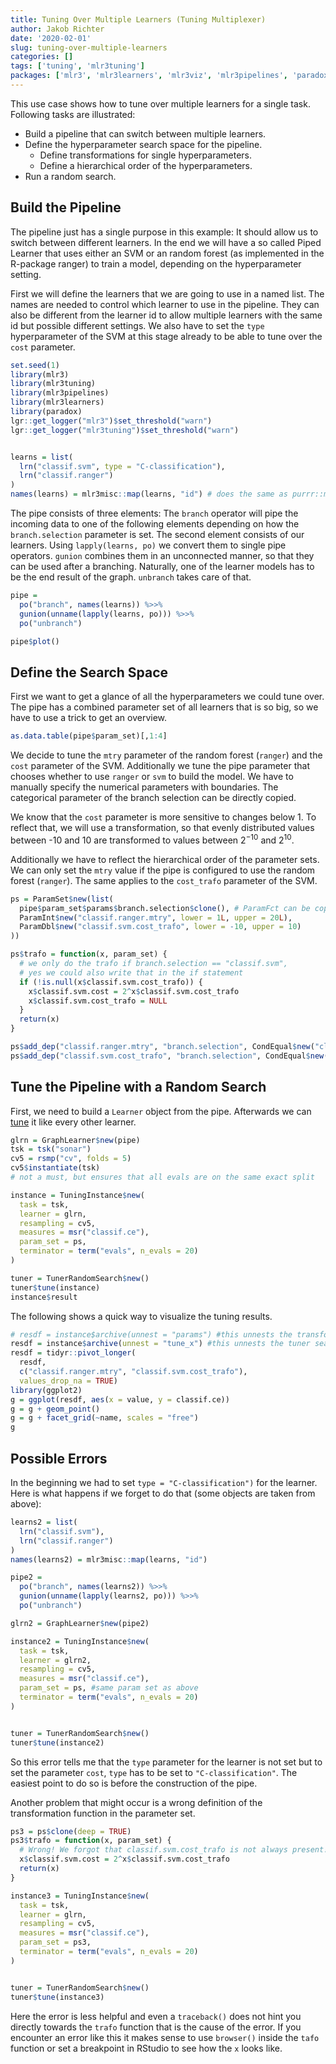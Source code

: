 ```yaml
---
title: Tuning Over Multiple Learners (Tuning Multiplexer)
author: Jakob Richter
date: '2020-02-01'
slug: tuning-over-multiple-learners
categories: []
tags: ['tuning', 'mlr3tuning']
packages: ['mlr3', 'mlr3learners', 'mlr3viz', 'mlr3pipelines', 'paradox', 'igraph', 'e1071', 'ranger']
---
```


This use case shows how to tune over multiple learners for a single task.
Following tasks are illustrated:

* Build a pipeline that can switch between multiple learners.
* Define the hyperparameter search space for the pipeline.
  - Define transformations for single hyperparameters.
  - Define a hierarchical order of the hyperparameters.
* Run a random search.


## Build the Pipeline

The pipeline just has a single purpose in this example: It should allow us to switch between different learners.
In the end we will have a so called Piped Learner that uses either an SVM or an random forest (as implemented in the R-package ranger) to train a model, depending on the hyperparameter setting.

First we will define the learners that we are going to use in a named list.
The names are needed to control which learner to use in the pipeline.
They can also be different from the learner id to allow multiple learners with the same id but possible different settings.
We also have to set the `type` hyperparameter of the SVM at this stage already to be able to tune over the `cost` parameter.

```r
set.seed(1)
library(mlr3)
library(mlr3tuning)
library(mlr3pipelines)
library(mlr3learners)
library(paradox)
lgr::get_logger("mlr3")$set_threshold("warn")
lgr::get_logger("mlr3tuning")$set_threshold("warn")


learns = list(
  lrn("classif.svm", type = "C-classification"),
  lrn("classif.ranger")
)
names(learns) = mlr3misc::map(learns, "id") # does the same as purrr::map
```

The pipe consists of three elements:
The `branch` operator will pipe the incoming data to one of the following elements depending on how the `branch.selection` parameter is set.
The second element consists of our learners.
Using `lapply(learns, po)` we convert them to single pipe operators.
`gunion` combines them in an unconnected manner, so that they can be used after a branching.
Naturally, one of the learner models has to be the end result of the graph.
`unbranch` takes care of that.

```r
pipe =
  po("branch", names(learns)) %>>%
  gunion(unname(lapply(learns, po))) %>>%
  po("unbranch")

pipe$plot()
```

## Define the Search Space

First we want to get a glance of all the hyperparameters we could tune over.
The pipe has a combined parameter set of all learners that is so big, so we have to use a trick to get an overview.

```r
as.data.table(pipe$param_set)[,1:4]
```

We decide to tune the `mtry` parameter of the random forest (`ranger`) and the `cost` parameter of the SVM.
Additionally we tune the pipe parameter that chooses whether to use `ranger` or `svm` to build the model.
We have to manually specify the numerical parameters with boundaries.
The categorical parameter of the branch selection can be directly copied.

We know that the `cost` parameter is more sensitive to changes below 1.
To reflect that, we will use a transformation, so that evenly distributed values between -10 and 10 are transformed to values between $2^{-10}$ and $2^{10}$.

Additionally we have to reflect the hierarchical order of the parameter sets.
We can only set the `mtry` value if the pipe is configured to use the random forest (`ranger`).
The same applies to the `cost_trafo` parameter of the SVM.

```r
ps = ParamSet$new(list(
  pipe$param_set$params$branch.selection$clone(), # ParamFct can be copied.
  ParamInt$new("classif.ranger.mtry", lower = 1L, upper = 20L),
  ParamDbl$new("classif.svm.cost_trafo", lower = -10, upper = 10)
))

ps$trafo = function(x, param_set) {
  # we only do the trafo if branch.selection == "classif.svm",
  # yes we could also write that in the if statement
  if (!is.null(x$classif.svm.cost_trafo)) {
    x$classif.svm.cost = 2^x$classif.svm.cost_trafo
    x$classif.svm.cost_trafo = NULL
  }
  return(x)
}

ps$add_dep("classif.ranger.mtry", "branch.selection", CondEqual$new("classif.ranger"))
ps$add_dep("classif.svm.cost_trafo", "branch.selection", CondEqual$new("classif.svm"))
```

## Tune the Pipeline with a Random Search

First, we need to build a `Learner` object from the pipe.
Afterwards we can [tune](https://mlr3book.mlr-org.com/tuning.html) it like every other learner.

```r
glrn = GraphLearner$new(pipe)
tsk = tsk("sonar")
cv5 = rsmp("cv", folds = 5)
cv5$instantiate(tsk)
# not a must, but ensures that all evals are on the same exact split

instance = TuningInstance$new(
  task = tsk,
  learner = glrn,
  resampling = cv5,
  measures = msr("classif.ce"),
  param_set = ps,
  terminator = term("evals", n_evals = 20)
)

tuner = TunerRandomSearch$new()
tuner$tune(instance)
instance$result
```


The following shows a quick way to visualize the tuning results.

```r

# resdf = instance$archive(unnest = "params") #this unnests the transformed values
resdf = instance$archive(unnest = "tune_x") #this unnests the tuner search space values
resdf = tidyr::pivot_longer(
  resdf,
  c("classif.ranger.mtry", "classif.svm.cost_trafo"),
  values_drop_na = TRUE)
library(ggplot2)
g = ggplot(resdf, aes(x = value, y = classif.ce))
g = g + geom_point()
g = g + facet_grid(~name, scales = "free")
g
```

## Possible Errors

In the beginning we had to set `type = "C-classification")` for the learner.
Here is what happens if we forget to do that (some objects are taken from above):

```r
learns2 = list(
  lrn("classif.svm"),
  lrn("classif.ranger")
)
names(learns2) = mlr3misc::map(learns, "id")

pipe2 =
  po("branch", names(learns2)) %>>%
  gunion(unname(lapply(learns2, po))) %>>%
  po("unbranch")

glrn2 = GraphLearner$new(pipe2)

instance2 = TuningInstance$new(
  task = tsk,
  learner = glrn2,
  resampling = cv5,
  measures = msr("classif.ce"),
  param_set = ps, #same param set as above
  terminator = term("evals", n_evals = 20)
)


tuner = TunerRandomSearch$new()
tuner$tune(instance2)
```

So this error tells me that the `type` parameter for the learner is not set but to set the parameter `cost`, `type` has to be set to `"C-classification"`.
The easiest point to do so is before the construction of the pipe.


Another problem that might occur is a wrong definition of the transformation function in the parameter set.

```r
ps3 = ps$clone(deep = TRUE)
ps3$trafo = function(x, param_set) {
  # Wrong! We forgot that classif.svm.cost_trafo is not always present!
  x$classif.svm.cost = 2^x$classif.svm.cost_trafo
  return(x)
}

instance3 = TuningInstance$new(
  task = tsk,
  learner = glrn,
  resampling = cv5,
  measures = msr("classif.ce"),
  param_set = ps3,
  terminator = term("evals", n_evals = 20)
)


tuner = TunerRandomSearch$new()
tuner$tune(instance3)
```
Here the error is less helpful and even a `traceback()` does not hint you directly towards the `trafo` function that is the cause of the error.
If you encounter an error like this it makes sense to use `browser()` inside the `tafo` function or set a breakpoint in RStudio to see how the `x` looks like.
